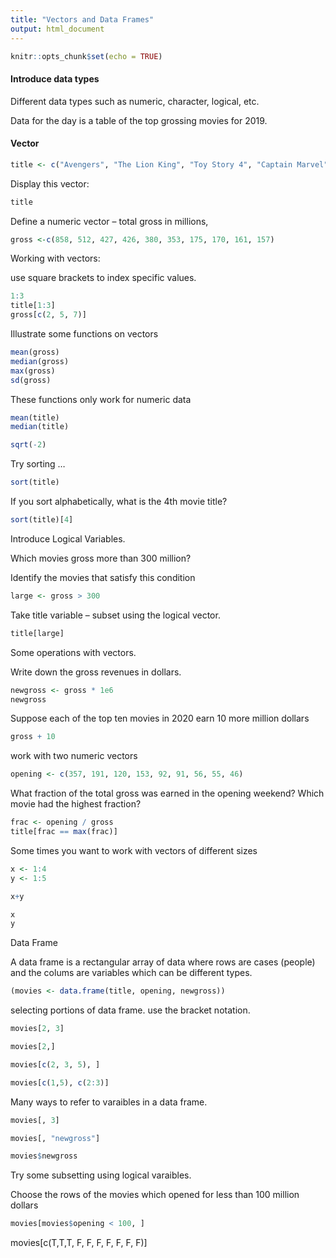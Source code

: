 ```yaml
---
title: "Vectors and Data Frames"
output: html_document
---
```


```r
knitr::opts_chunk$set(echo = TRUE)
```

#### Introduce data types

Different data types such as numeric, character, logical, etc.

Data for the day is a table of the top grossing movies for 2019. 

#### Vector 

```r
title <- c("Avengers", "The Lion King", "Toy Story 4", "Captain Marvel", "Spider-Man", "Aladdin", "Us", "John Wick", "How to Train Your Dragon", "Secret Life of Pets 2")


```

Display this vector: 
```r
title
```

Define a numeric vector -- total gross in millions,

```r
gross <-c(858, 512, 427, 426, 380, 353, 175, 170, 161, 157)
```

Working with vectors:

use square brackets to index specific values.

```r
1:3
title[1:3]
gross[c(2, 5, 7)]
```

Illustrate some functions on vectors
```r
mean(gross)
median(gross)
max(gross)
sd(gross)
```

These functions only work for numeric data
```r
mean(title)
median(title)
```

```r
sqrt(-2)
```

Try sorting ...
```r
sort(title)
```

If you sort alphabetically, what is the 4th movie title?

```r
sort(title)[4]
```

Introduce Logical Variables.

Which movies gross more than 300 million?

Identify the movies that satisfy this condition 

```r
large <- gross > 300
```

Take title variable -- subset using the logical vector. 

```r
title[large]
```

Some operations with vectors.

Write down the gross revenues in dollars. 

```r
newgross <- gross * 1e6
newgross
```

Suppose each of the top ten movies in 2020 earn 10 more million dollars

```r
gross + 10
```

work with two numeric vectors

```r
opening <- c(357, 191, 120, 153, 92, 91, 56, 55, 46)
```

What fraction of the total gross was earned in the opening weekend? Which movie had the highest fraction?

```r
frac <- opening / gross 
title[frac == max(frac)]
```

Some times you want to work with vectors of different sizes

```r
x <- 1:4
y <- 1:5
```

```r
x+y
```

```r
x
y
```

Data Frame

A data frame is a rectangular array of data where rows are cases (people) and the colums are variables which can be different types. 

```r
(movies <- data.frame(title, opening, newgross))
```

selecting portions of data frame. 
use the bracket notation.

```r
movies[2, 3]
```

```r
movies[2,]
```

```r
movies[c(2, 3, 5), ]
```

```r
movies[c(1,5), c(2:3)]
```


Many ways to refer to varaibles in a data frame. 

```r
movies[, 3]
```

```r
movies[, "newgross"]
```

```r
movies$newgross
```

Try some subsetting using logical varaibles.

Choose the rows of the movies which opened for less than 100 million dollars

```r
movies[movies$opening < 100, ]
```
 movies[c(T,T,T, F, F, F, F, F, F, F)]
